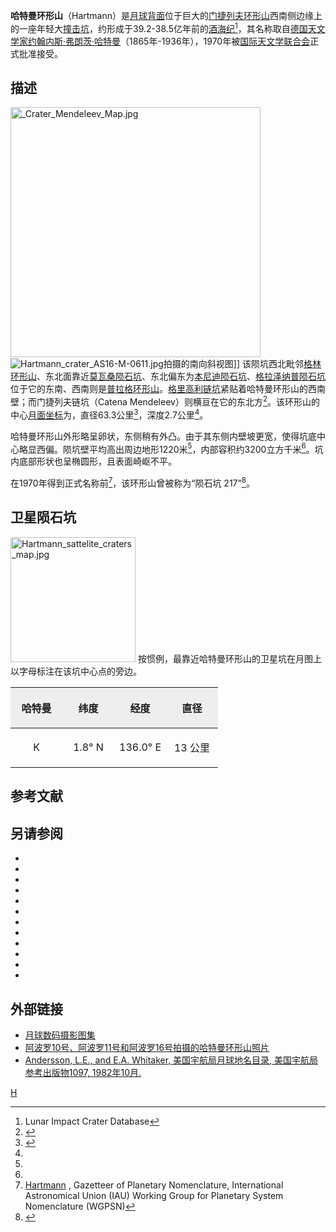 {{lunar crater data|
 image=Hartmann and Green craters LROC.jpg|
 caption=[[月球勘测轨道飞行器|月球勘测轨道飞行器]]拍摄的图像，右下方为哈特曼环形山、左上方为格林环形山|
 latitude=2.71|
 N_or_S=N|
 longitude=135.45|
 E_or_W=E|
 diameter=63.3公里|
 depth=2.7公里|
 colong=225|
 eponym=[[约翰内斯·哈特曼|约翰内斯·弗·哈特曼]]}}

'''哈特曼环形山'''（Hartmann）是[[月球背面|月球背面]]位于巨大的[[门捷列夫环形山|门捷列夫环形山]]西南侧边缘上的一座年轻大[[撞击坑|撞击坑]]，约形成于39.2-38.5亿年前的[[酒海纪|酒海纪]]<ref name=LICD>Lunar Impact Crater Database</ref>，其名称取自[[德国|德国]][[天文学家|天文学家]][[约翰内斯·哈特曼|约翰内斯·弗朗茨·哈特曼]]（1865年-1936年），1970年被[[国际天文学联合会|国际天文学联合会]]正式批准接受。

==描述==
[[Image:_Crater_Mendeleev_Map.jpg|400px]]
[[Image:Hartmann_crater_AS16-M-0611.jpg|thumb]]拍摄的南向斜视图]]
该陨坑西北毗邻[[格林环形山|格林环形山]]、东北面靠近[[莫瓦桑陨石坑|莫瓦桑陨石坑]]、东北偏东为[[本尼迪陨石坑|本尼迪陨石坑]]、[[格拉泽纳普陨石坑|格拉泽纳普陨石坑]]位于它的东南、西南则是[[普拉格环形山|普拉格环形山]]。[[格里高利环形山|格里高利链坑]]紧贴着哈特曼环形山的西南壁；而门捷列夫链坑（Catena Mendeleev）则横亘在它的东北方<ref>{{Cite web |url=http://planetarynames.wr.usgs.gov/images/Lunar/lac_66_wac.pdf |title=Crater Hartmann on the map LAC-66 |accessdate=2016-07-09 |archive-date=2016-03-05 |archive-url=https://web.archive.org/web/20160305141708/http://planetarynames.wr.usgs.gov/images/Lunar/lac_66_wac.pdf |dead-url=no }}</ref>。该环形山的中心[[月面坐标|月面坐标]]为{{Coord|2.71|N|135.45|E|globe:Moon|nogoogle=1|noosm=1}}，直径63.3公里<ref name="IAU">{{Cite web |url=http://planetarynames.wr.usgs.gov/Feature/2375 |title=Directory of the International Astronomical Union |accessdate=2016-07-09 |archive-date=2017-09-07 |archive-url=https://web.archive.org/web/20170907033308/https://planetarynames.wr.usgs.gov/Feature/2375 |dead-url=no }}</ref>，深度2.7公里<ref name="LICD"/>。

哈特曼环形山外形略呈卵状，东侧稍有外凸。由于其东侧内壁坡更宽，使得坑底中心略显西偏。陨坑壁平均高出周边地形1220米<ref name="LICD"/>，内部容积约3200立方千米<ref name="LICD"/>。坑内底部形状也呈椭圆形，且表面崎岖不平。

在1970年得到正式名称前<ref>[http://planetarynames.wr.usgs.gov/Feature/2375 Hartmann] {{Wayback|url=http://planetarynames.wr.usgs.gov/Feature/2375 |date=20170907033308 }}, Gazetteer of Planetary Nomenclature, International Astronomical Union (IAU) Working Group for Planetary System Nomenclature (WGPSN)</ref>，该环形山曾被称为“陨石坑 217”<ref>{{Cite web |url=http://www.lpi.usra.edu/resources/mapcatalog/LunarFarsideCharts/LFC-1%201stEd/LFC-1%202ndEd/LFC-1A/ |title=Lunar Farside Chart (LFC-1A) |accessdate=2016-07-09 |archive-date=2017-05-10 |archive-url=https://web.archive.org/web/20170510152936/http://www.lpi.usra.edu/resources/mapcatalog/LunarFarsideCharts/LFC-1%201stEd/LFC-1%202ndEd/LFC-1A/ |dead-url=no }}</ref>。

==卫星陨石坑==
[[Image:Hartmann_sattelite_craters_map.jpg|200px]]
按惯例，最靠近哈特曼环形山的卫星坑在月图上以字母标注在该坑中心点的旁边。

{| class="wikitable"
!width="25%" style="background:#eeeeee;" |哈特曼
!width="25%" style="background:#eeeeee;" |纬度
!width="25%" style="background:#eeeeee;" |经度
!width="25%" style="background:#eeeeee;" |直径
|-
|align="center"|K
|align="center"|1.8° N
|align="center"|136.0° E
|align="center"|13 公里
|}{{clear}}

==参考文献==
{{Reflist}}

==另请参阅==
{{refbegin}}
* {{cite book
  | last1 = Andersson
  | first1 = L. E.
  | last2 = Whitaker
  | first2 = E. A.
  | authorlink2 = Ewen Whitaker
  | date = 1982
  | title = [[NASA|NASA]] Catalogue of Lunar Nomenclature
  | publisher = NASA RP-1097
  | ref = harv
  }}
* {{cite web
  | last = Blue
  | first = Jennifer
  | date = July 25, 2007
  | title = Gazetteer of Planetary Nomenclature
  | publisher = [[United_States_Geological_Survey|USGS]]
  | url = http://planetarynames.wr.usgs.gov/
  | accessdate = 2007-08-05
  | ref = harv
  | archive-date = 2012-04-08
  | archive-url = https://www.webcitation.org/66mXDr4G9?url=http://planetarynames.wr.usgs.gov/
  | dead-url = no
  }}
* {{cite book
  | last1 = Bussey
  | first1 = B.
  | authorlink1 = Ben Bussey
  | last2 = Spudis
  | first2 = P.
  | authorlink2 = Paul Spudis
  | date = 2004
  | title = The Clementine Atlas of the Moon
  | publisher = Cambridge University Press
  | location = New York
  | isbn = 978-0-521-81528-4
  | ref = harv
  }}
* {{cite book
  | last1 = Cocks
  | first1 = Elijah E.
  | last2 = Cocks
  | first2 = Josiah C.
  | date = 1995
  | title = Who's Who on the Moon: A Biographical Dictionary of Lunar Nomenclature
  | url = https://archive.org/details/isbn_9780936389271
  | publisher = Tudor Publishers
  | isbn = 978-0-936389-27-1
  | ref = harv
  }}
* {{cite web
  | last = McDowell
  | first = Jonathan
  | date = July 15, 2007
  | url = http://host.planet4589.org/astro/lunar/
  | title = Lunar Nomenclature
  | publisher = Jonathan's Space Report
  | accessdate = 2007-10-24
  | ref = harv
  | archive-date = 2012-05-26
  | archive-url = https://www.webcitation.org/67wcYNfK3?url=http://host.planet4589.org/astro/lunar/
  | dead-url = no
  }}
* {{cite journal| last1 = Menzel| first1 = D. H.| last2 = Minnaert| first2 = M.| last3 = Levin| first3 = B.| last4 = Dollfus| first4 = A.| last5 = Bell| first5 = B.| title = Report on Lunar Nomenclature by the Working Group of Commission 17 of the IAU| doi = 10.1007/BF00171763| journal = Space Science Reviews| volume = 12| issue = 2| pages = 136–186| date = 1971| bibcode = 1971SSRv...12..136M| ref = harv}}
* {{cite book
  | first = Patrick
  | last = Moore
  | authorlink = Patrick Moore
  | date = 2001
  | title = On the Moon
  | url = https://archive.org/details/patrickmooreonmo00patr
  | publisher = Sterling Publishing Co.
  | isbn = 978-0-304-35469-6
  | ref = harv
  }}
* {{cite book
  | first = Fred W.
  | last = Price
  | date = 1988
  | title = The Moon Observer's Handbook
  | publisher = Cambridge University Press
  | isbn = 978-0-521-33500-3
  | ref = harv
  }}
* {{cite book
  | last = Rükl
  | first = Antonín
  | authorlink = Antonín Rükl
  | date = 1990
  | title = Atlas of the Moon
  | publisher = Kalmbach Books
  | isbn = 978-0-913135-17-4
  | ref = harv
  }}
* {{cite book
  | last = Webb
  | first = Rev. T. W.
  | authorlink = Thomas William Webb
  | date = 1962
  | title = Celestial Objects for Common Telescopes
  | url = https://archive.org/details/celestialobjects00webb
  | edition = 6th revised
  | publisher = Dover
  | isbn = 978-0-486-20917-3
  | ref = harv
  }}
* {{cite book
  | first = Ewen A.
  | last = Whitaker
  | authorlink = Ewen Whitaker
  | date = 1999
  | title = Mapping and Naming the Moon
  | publisher = Cambridge University Press
  | isbn = 978-0-521-62248-6
  | ref = harv
  }}
* {{cite book
  | first = Peter T.
  | last = Wlasuk
  | date = 2000
  | title = Observing the Moon
  | publisher = Springer
  | isbn = 978-1-85233-193-1
  | ref = harv
 }}
{{refend}}

==外部链接==
* [http://www.lpi.usra.edu/resources/lunar_orbiter/bin/srch_nam.shtml?Hartmann%7C0 月球数码摄影图集]{{Wayback|url=http://www.lpi.usra.edu/resources/lunar_orbiter/bin/srch_nam.shtml?Hartmann%7C0 |date=20160304072451 }}
* [http://www.lpi.usra.edu/resources/apollo/search/feature/?feature=Hartmann 阿波罗10号、阿波罗11号和阿波罗16号拍摄的哈特曼环形山照片]{{Wayback|url=http://www.lpi.usra.edu/resources/apollo/search/feature/?feature=Hartmann |date=20160304073554 }}
* [http://planet4589.org/astro/lunar/RP-1097.pdf Andersson, L.E., and E.A. Whitaker, 美国宇航局月球地名目录, 美国宇航局参考出版物1097, 1982年10月.]{{Wayback|url=http://planet4589.org/astro/lunar/RP-1097.pdf |date=20141006125838 }}

[[Category:月球环形山|H]]
{{月球環形山 (G-K)}}